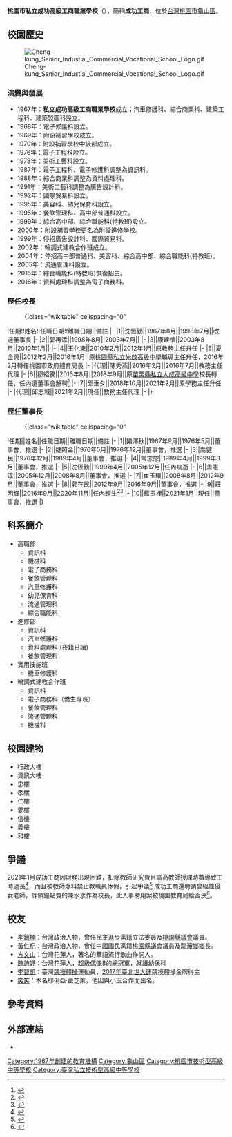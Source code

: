 {{Infobox School
| name        = 桃園市私立成功高級工商職業學校
| other_name  = Cheng-kung Senior Industial Commercial Vocational School
| image       = [[File:Cheng-kung_Senior_Industial_Commercial_Vocational_School_Logo.png|200px]]
| motto       = 禮義廉恥
| established = 1967
| type        = 私立[[技術型高級中等學校|技術型高級中等學校]]
| religion    = 
| affiliation = 
| legal_person = 成功學校財團法人
| district    = 
| grades      = 三年制，共60班。<br>一年級21班<br>二年級19班<br>三年級20班
| president   = 
| principal   = 邱志城(代理)
| dean        = 
| college     = 
| house       = 
| sc          =
| cs          =  
| faculty     = 
| staff       = 
| students    = 1,405<ref>https://drive.google.com/file/d/1rU_mIVno2NWWw-2Y1VUV7iVrcMcndSqC/view?usp=sharing</ref>
| athletics   = 
| conference  = 
| colors      = 
| mascot      = 
| magazine    = 
| address     = {{flagicon|TWN}} 桃園市龜山區明德路162巷100號
| tel         = 886-3-3294187~9
| fax         = 886-3-3291149
| mail        = 
| website     = http://www.ckvs.tyc.edu.tw
}}
'''桃園市私立成功高級工商職業學校'''（{{lang-en|Cheng-kung Senior Industial Commercial Vocational School}}），簡稱'''成功工商'''，位於[[台灣|台灣]][[桃園市|桃園市]][[龜山區|龜山區]]。

== 校園歷史 ==
[[File:Cheng-kung_Senior_Industial_Commercial_Vocational_School_Logo.gif|thumb]]
=== 演變與發展 ===
*1967年：'''私立成功高級工商職業學校'''成立；汽車修護科、綜合商業科、建築工程科、建築製圖科設立。
*1968年：電子修護科設立。
*1969年：附設補習學校成立。
*1970年：附設補習學校中級部成立。
*1976年：電子工程科設立。
*1978年：美術工藝科設立。
*1987年：電子工程科、電子修護科調整為資訊科。
*1988年：綜合商業科調整為資料處理科。
*1991年：美術工藝科調整為廣告設計科。
*1992年：國際貿易科設立。
*1995年：美容科、幼兒保育科設立。
*1995年：餐飲管理科、高中部普通科設立。
*1999年：綜合高中部、綜合職能科(特教班)設立。
*2000年：附設補習學校更名為附設進修學校。
*1999年：停招廣告設計科、國際貿易科。
*2002年：輪調式建教合作班成立。
*2004年：停招高中部普通科、美容科、綜合高中部、綜合職能科(特教班)。
*2005年：流通管理科設立。
*2015年：綜合職能科(特教班)恢復招生。
*2016年：資料處理科調整為電子商務科。

=== 歷任校長 ===
:{|class="wikitable" cellspacing="0"
!任期!!姓名!!任職日期!!離職日期||備註
|-
|1||沈恆勤||1967年8月||1998年7月||改選董事長
|-
|2||郭再添||1998年8月||2003年7月||
|-
|3||康建懷||2003年8月||2010年1月||
|-
|4||王化東||2010年2月||2012年1月||原教務主任升任
|-
|5||夏金興||2012年2月||2016年1月||原[[桃園市私立光啟高級中學|桃園縣私立光啟高級中學]]輔導主任升任，2016年2月轉任桃園市政府體育局長
|-
|代理||陳秀燕||2016年2月||2016年7月||教務主任代理
|-
|6||鄒紹騰||2016年8月||2018年9月||原[[苗栗縣私立大成高級中學|苗栗縣私立大成高級中學]]校長轉任，任內遭董事會解聘<ref>{{cite news |author1=葉臻 |title=成功工商校長 遭解聘惹議 |url=https://www.chinatimes.com/newspapers/20181017000740-260107?chdtv |accessdate=2020-12-08 |work=中國時報 |date=2018-10-17 |archive-date=2020-12-08 |archive-url=https://web.archive.org/web/20201208065924/https://www.chinatimes.com/newspapers/20181017000740-260107?chdtv |dead-url=no }}</ref>
|-
|7||邱垂夕||2018年10月||2021年2月||原學務主任升任
|-
|代理||邱志城||2021年2月||現任||教務主任代理
|-
|}

===歷任董事長===
:{|class="wikitable" cellspacing="0"
!任期||姓名||任職日期||離職日期||備註
|-
|1||欒澤秋||1967年9月||1976年5月||董事會，推選
|-
|2||魏照金||1976年5月||1976年12月||董事會，推選
|-
|3||喬健民||1976年12月||1989年4月||董事會，推選
|-
|4||常忠恕||1989年4月||1999年8月||董事會，推選
|-
|5||沈恆勤||1999年4月||2005年12月||任內病逝
|-
|6||孟憲淳||2005年12月||2008年8月||董事會，推選
|-
|7||崔玉環||2008年8月||2012年9月||董事會，推選
|-
|8||郭在民||2012年9月||2016年9月||董事會，推選
|-
|9||莊明輝||2016年9月||2020年11月||任內輕生<ref>{{cite news |title=桃園私校董事長輕生亡 疑與財務問題有關 |url=https://www.cna.com.tw/news/asoc/202011280212.aspx |publisher=中央通訊社 |date=2020-11-28 |language=zh-hant |accessdate=2021-03-10 |archive-date=2020-12-08 |archive-url=https://web.archive.org/web/20201208065925/https://www.cna.com.tw/news/asoc/202011280212.aspx |dead-url=no }}</ref><ref>{{cite news |title=欠巨債留書失聯 桃園私立職校董事長輕生亡 |url=https://news.ltn.com.tw/news/society/paper/1415736 |publisher=自由時報 |date=2020-11-29 |language=zh-hant |accessdate=2021-03-17 |archive-date=2021-01-26 |archive-url=https://web.archive.org/web/20210126090703/https://news.ltn.com.tw/news/society/paper/1415736 |dead-url=no }}</ref>
|-
|10||藍玉裡||2021年1月||現任||董事會，推選
|}

== 科系簡介 == 
*高職部
**資訊科 
**機械科
**電子商務科 
**餐飲管理科 
**汽車修護科 
**幼兒保育科 
**流通管理科 
**綜合職能科 
*進修部
**資訊科
**汽車修護科 
**資料處理科 (夜籍日讀)
**餐飲管理科
*實用技能班
**機車修護科
*輪調式建教合作班
**資訊科 
**電子商務科（僑生專班）
**餐飲管理科
**流通管理科
**機械科

== 校園建物 ==
*行政大樓
*資訊大樓
*忠樓
*孝樓
*仁樓
*愛樓
*信樓
*義樓
*和樓
== 爭議 ==
2021年1月成功工商因財務出現困難，扣除教師研究費且調高教師授課時數導致工時過長<ref>{{cite news |title=桃園成功工商疑違法扣薪 私校工會籲開罰 |url=https://www.cna.com.tw/news/ahel/202101190112.aspx |publisher=中央通訊社 |date=2021-01-19 |language=zh-hant |accessdate=2021-03-10 |archive-date=2021-01-25 |archive-url=https://web.archive.org/web/20210125184733/https://www.cna.com.tw/news/ahel/202101190112.aspx |dead-url=no }}</ref>，而且被教師爆料禁止教職員休假，引起爭議<ref>{{cite news |title=成功工商禁師休假？校方喊冤 |url=https://udn.com/news/story/6898/5191039 |publisher=聯合新聞網 |date=2021-01-21 |language=zh-hant |accessdate=2021-03-10 |archive-date=2021-07-21 |archive-url=https://web.archive.org/web/20210721162353/https://udn.com/news/story/6898/5191039 |dead-url=no }}</ref>
成功工商還聘請曾經性侵女老師，詐領鐘點費的陳水氷作為校長，此人事聘用案被桃園教育局給否決<ref>{{Cite web |url=https://news.ltn.com.tw/news/life/breakingnews/3628718 |title=存档副本 |access-date=2021-09-06 |archive-date=2021-09-06 |archive-url=https://web.archive.org/web/20210906121617/https://news.ltn.com.tw/news/life/breakingnews/3628718 |dead-url=no }}</ref>。

== 校友 ==
{{maincat|成功高級工商職業學校校友}}
*[[李鎮楠|李鎮楠]]：台灣政治人物，曾任民主進步黨籍立法委員及[[桃園縣議會|桃園縣議會]]議員。
*[[黃仁杞|黃仁杞]]：台灣政治人物，曾任中國國民黨籍[[桃園縣議會|桃園縣議會]]議員及[[龍潭區_(台灣)|龍潭鄉]]鄉長。
*[[方文山|方文山]]：台灣花蓮人，著名的華語流行歌曲作詞人。
*[[陳詩妤|陳詩妤]]：台灣花蓮人，[[超級偶像8|超級偶像8]]的總冠軍，就讀幼保科
*[[李智凱|李智凱]]：臺灣[[競技體操|競技體操]]運動員，[[2017年夏季世界大學運動會|2017年臺北世大運]]競技體操金牌得主
*[[笑笑_(YouTuber)|笑笑]]：本名耶俐亞·蔤芝菄，他因與小玉合作而出名。

== 參考資料 ==
{{reflist}}

== 外部連結 ==
*{{Official website|http://web.ckvs.tyc.edu.tw/}}

{{桃園市高級中等學校}}

[[Category:1967年創建的教育機構|Category:1967年創建的教育機構]]
[[Category:龜山區|Category:龜山區]]
[[Category:桃園市技術型高級中等學校|Category:桃園市技術型高級中等學校]]
[[Category:臺灣私立技術型高級中等學校|Category:臺灣私立技術型高級中等學校]]